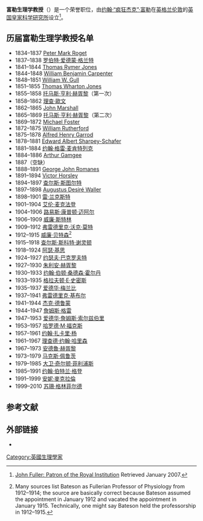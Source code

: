 '''富勒生理学教授'''（{{lang-en|Fullerian Professor of Physiology}}）是一个荣誉职位，由[[約翰·富勒|约翰·“疯狂杰克”·富勒]]在[[英格兰|英格兰]][[伦敦|伦敦]]的[[英国皇家科学研究所|英国皇家科学研究所]]设立<ref>[http://johnmadjackfuller.homestead.com/fullerianprofessors.html John Fuller: Patron of the Royal Institution] {{Wayback|url=http://johnmadjackfuller.homestead.com/fullerianprofessors.html |date=20181003134650 }} Retrieved January 2007.</ref>。

==历届富勒生理学教授名单==
* 1834–1837 [[Peter_Mark_Roget|Peter Mark Roget]]
* 1837–1838 [[罗伯特·爱德蒙·格兰特|罗伯特·爱德蒙·格兰特]]
* 1841–1844 [[Thomas_Rymer_Jones|Thomas Rymer Jones]]
* 1844–1848 [[William_Benjamin_Carpenter|William Benjamin Carpenter]]
* 1848–1851 [[Sir_William_Gull,_1st_Baronet|William W. Gull]]
* 1851–1855 [[Thomas_Wharton_Jones|Thomas Wharton Jones]]
* 1855–1858 [[托马斯·亨利·赫胥黎|托马斯·亨利·赫胥黎]]（第一次）
* 1858–1862 [[理查·歐文|理查·歐文]]
* 1862–1865 [[John_Marshall_(surgeon)|John Marshall]]
* 1865–1869 [[托马斯·亨利·赫胥黎|托马斯·亨利·赫胥黎]]（第二次）
* 1869–1872 [[Michael_Foster_(physiologist)|Michael Foster]]
* 1872–1875 [[William_Rutherford_(physiologist)|William Rutherford]]
* 1875–1878 [[Alfred_Henry_Garrod|Alfred Henry Garrod]]
* 1878–1881 [[Edward_Albert_Sharpey-Schafer|Edward Albert Sharpey-Schafer]]
* 1881–1884 [[约翰·格雷·麦肯特列克|约翰·格雷·麦肯特列克]]
* 1884–1886 [[Arthur_Gamgee|Arthur Gamgee]]
* 1887（空缺）
* 1888–1891 [[George_John_Romanes|George John Romanes]]
* 1891–1894 [[Victor_Horsley|Victor Horsley]]
* 1894–1897 [[查尔斯·斯图尔特_(动物学家)|查尔斯·斯图尔特]]
* 1897–1898 [[Augustus_Desiré_Waller|Augustus Desiré Waller]]
* 1898–1901 [[雷·兰克斯特|雷·兰克斯特]]
* 1901–1904 [[艾伦·麦克法登|艾伦·麦克法登]]
* 1904–1906 [[路易斯·康普顿·迈阿尔|路易斯·康普顿·迈阿尔]]
* 1906–1909 [[威廉·斯特林_(生理学家)|威廉·斯特林]]
* 1909–1912 [[弗雷德里克·沃克·莫特|弗雷德里克·沃克·莫特]]
* 1912–1915 [[威廉·贝特森|威廉·贝特森]]<ref>{{cite journal|title=Dr. W. Bateson, F.R.S., appointed Fullerian professor of physiology for a term of 3 years|journal=Nature|date=7 Dec 1911|volume=88|page=185|url=https://books.google.com/books?id=Qic6AQAAMAAJ&pg=PA185|doi=10.1038/088184a0}} Many sources list Bateson as Fullerian Professor of Physiology from 1912–1914; the source are basically correct because Bateson assumed the appointment in January 1912 and vacated the appointment in January 1915. Technically, one might say Bateson held the professorship in 1912–1915.</ref>
* 1915–1918 [[查尔斯·斯科特·谢灵顿|查尔斯·斯科特·谢灵顿]]
* 1918–1924 [[阿瑟·基思|阿瑟·基思]]
* 1924–1927 [[约瑟夫·巴克罗夫特|约瑟夫·巴克罗夫特]]
* 1927–1930 [[朱利安·赫胥黎|朱利安·赫胥黎]]
* 1930–1933 [[约翰·伯顿·桑德森·霍尔丹|约翰·伯顿·桑德森·霍尔丹]]
* 1933–1935 [[格拉夫顿·E·史密斯|格拉夫顿·E·史密斯]]
* 1935–1937 [[爱德华·梅兰比|爱德华·梅兰比]]
* 1937–1941 [[弗雷德里克·基布尔|弗雷德里克·基布尔]]
* 1941–1944 [[杰克·德鲁蒙|杰克·德鲁蒙]]
* 1944–1947 [[詹姆斯·格雷_(动物学家)|詹姆斯·格雷]]
* 1947–1953 [[爱德华·詹姆斯·索尔兹伯里|爱德华·詹姆斯·索尔兹伯里]]
* 1953–1957 [[哈罗德·M·福克斯|哈罗德·M·福克斯]]
* 1957–1961 [[约翰·扎卡里·杨|约翰·扎卡里·杨]]
* 1961–1967 [[理查德·约翰·哈里森|理查德·约翰·哈里森]]
* 1967–1973 [[安德魯·赫胥黎|安德魯·赫胥黎]]
* 1973–1979 [[马克斯·佩鲁茨|马克斯·佩鲁茨]]
* 1979–1985 [[大卫·奇尔顿·菲利浦斯|大卫·奇尔顿·菲利浦斯]]
* 1985–1991 [[约翰·格登|约翰·伯特兰·格登]]
* 1991–1999 [[安妮·麥克拉倫|安妮·麥克拉倫]]
* 1999–2010 [[苏珊·格林菲尔德|苏珊·格林菲尔德]]

==参考文献==
{{Reflist}}

==外部链接==
* {{cite web | author= | title=Fullerian Professors of Physiology and Comparative Anatomy | url=http://www.rigb.org/our-history/people/ri-professors | publisher=The Royal Institution of Great Britain | date=2012 | accessdate=12 January 2015 | archive-date=2020-11-23 | archive-url=https://web.archive.org/web/20201123164123/https://www.rigb.org/our-history/people/ri-professors | dead-url=no }}

[[Category:英國生理學家|Category:英國生理學家]]